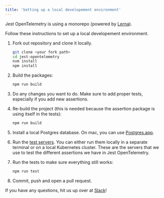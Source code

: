 ```yaml
---
title: 'Setting up a local developement environment'
---
```


Jest OpenTelemetry is using a monorepo (powered by [Lerna](https://lerna.js.org/)).

Follow these instructions to set up a local developement environment.

1. Fork out repository and clone it locally.

   ```bash
   git clone <your fork path>
   cd jest-opentelemetry
   nvm install
   npm install
   ```

2. Build the packages:

   ```bash
   npm run build
   ```

3. Do any changes you want to do. Make sure to add proper tests, especially if you add new assertions.

4. Re-build the project (this is needed because the assertion package is using itself in the tests):

   ```bash
   npm run build
   ```

5. Install a local Postgres database. On mac, you can use [Postgres.app](https://postgresapp.com/).

6. Run the [test servers](test-servers). You can either run them locally in a separate terminal or on a local Kubernetes cluster.
   These are the servers that we use to test the different assertions we have in Jest OpenTelemetry.

7. Run the tests to make sure everything still works:

   ```bash
   npm run test
   ```

8. Commit, push and open a pull request.

If you have any questions, hit us up over at [Slack](https://join.slack.com/t/traceloopcommunity/shared_invite/zt-1plpfpm6r-zOHKI028VkpcWdobX65C~g)!
